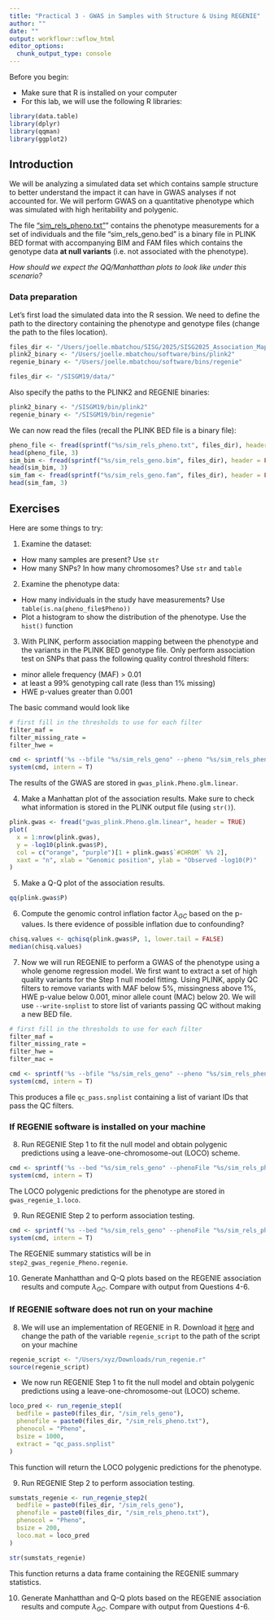 ```yaml
---
title: "Practical 3 - GWAS in Samples with Structure & Using REGENIE"
author: ""
date: ""
output: workflowr::wflow_html
editor_options:
  chunk_output_type: console
---
```

Before you begin:

* Make sure that R is installed on your computer
* For this lab, we will use the following R libraries:
```r
library(data.table)
library(dplyr)
library(qqman)
library(ggplot2)
```



## Introduction
We will be analyzing a simulated data set which contains sample structure to better understand the impact it can have in GWAS analyses if not accounted for. 
We will perform GWAS on a quantitative phenotype which was simulated with high heritability and polygenic.

The file ["sim_rels_pheno.txt"](https://github.com/joellembatchou/SISG2025_Association_Mapping/tree/master/data)” contains the phenotype measurements for a set of individuals and the file "sim_rels_geno.bed" is a binary file in PLINK BED format with accompanying BIM and FAM files which contains the genotype data **at null variants** (i.e. not associated with the phenotype).  

*How should we expect the QQ/Manhatthan plots to look like under this scenario?*

### Data preparation
Let’s first load the simulated data into the R session. We need to define the path to the directory containing the phenotype and genotype files (change the path to the files location).
```r
files_dir <- "/Users/joelle.mbatchou/SISG/2025/SISG2025_Association_Mapping/data/" 
plink2_binary <- "/Users/joelle.mbatchou/software/bins/plink2" 
regenie_binary <- "/Users/joelle.mbatchou/software/bins/regenie"
```

```r
files_dir <- "/SISGM19/data/" 
```

Also specify the paths to the PLINK2 and REGENIE binaries:
```r
plink2_binary <- "/SISGM19/bin/plink2" 
regenie_binary <- "/SISGM19/bin/regenie" 
```

We can now read the files (recall the PLINK BED file is a binary file):
```r
pheno_file <- fread(sprintf("%s/sim_rels_pheno.txt", files_dir), header = TRUE) 
head(pheno_file, 3)
sim_bim <- fread(sprintf("%s/sim_rels_geno.bim", files_dir), header = FALSE)
head(sim_bim, 3)
sim_fam <- fread(sprintf("%s/sim_rels_geno.fam", files_dir), header = FALSE)
head(sim_fam, 3)
```



## Exercises
Here are some things to try:

1. Examine the dataset:
  * How many samples are present? Use `str`
  * How many SNPs? In how many chromosomes? Use `str` and `table`

2. Examine the phenotype data:
  * How many individuals in the study have measurements? Use `table(is.na(pheno_file$Pheno))`
  * Plot a histogram to show the distribution of the phenotype. Use the `hist()` function

3. With PLINK, perform association mapping between the phenotype and the variants in the PLINK BED genotype file. Only perform association test on SNPs that pass the following quality control threshold filters:

* minor allele frequency (MAF) > 0.01
* at least a 99% genotyping call rate (less than 1% missing)
* HWE p-values greater than 0.001

The basic command would look like
```r
# first fill in the thresholds to use for each filter
filter_maf = 
filter_missing_rate = 
filter_hwe = 

cmd <- sprintf('%s --bfile "%s/sim_rels_geno" --pheno "%s/sim_rels_pheno.txt" --pheno-name Pheno --maf %g --geno %g --hwe %g --glm allow-no-covars --out gwas_plink', plink2_binary, files_dir, files_dir, filter_maf, filter_missing_rate, filter_hwe)
system(cmd, intern = T)
```
The results of the GWAS are stored in `gwas_plink.Pheno.glm.linear`.

4. Make a Manhattan plot of the association results. Make sure to check what information is stored in the PLINK output file (using `str()`).
```r
plink.gwas <- fread("gwas_plink.Pheno.glm.linear", header = TRUE)
plot(
  x = 1:nrow(plink.gwas),
  y = -log10(plink.gwas$P),
  col = c("orange", "purple")[1 + plink.gwas$`#CHROM` %% 2],
  xaxt = "n", xlab = "Genomic position", ylab = "Observed -log10(P)"
)
```

5. Make a Q-Q plot of the association results.
```r
qq(plink.gwas$P)
```

6. Compute the genomic control inflation factor $\lambda_{GC}$ based on the p-values. Is there evidence of possible inflation due to confounding?
```r
chisq.values <- qchisq(plink.gwas$P, 1, lower.tail = FALSE)
median(chisq.values)
```

7. Now we will run REGENIE to perform a GWAS of the phenotype using a whole genome regression model. We first want to extract a set of high quality variants for the Step 1 null model fitting. Using PLINK, apply QC filters to remove variants with MAF below 5%, missingness above 1%, HWE p-value below 0.001, minor allele count (MAC) below 20. 
We will use `--write-snplist` to store list of variants passing QC without making a new BED file.
```r
# first fill in the thresholds to use for each filter
filter_maf = 
filter_missing_rate = 
filter_hwe = 
filter_mac = 

cmd <- sprintf('%s --bfile "%s/sim_rels_geno" --pheno "%s/sim_rels_pheno.txt" --pheno-name Pheno --maf %g --geno %g --hwe %g --mac %g --write-snplist --out qc_pass', plink2_binary, files_dir, files_dir, filter_maf, filter_missing_rate, filter_hwe, filter_mac)
system(cmd, intern = T)
```
This produces a file `qc_pass.snplist` containing a list of variant IDs that pass the QC filters.
  
### If REGENIE software is installed on your machine
8. Run REGENIE Step 1 to fit the null model and obtain polygenic predictions using a leave-one-chromosome-out (LOCO) scheme. 
```r
cmd <- sprintf('%s --bed "%s/sim_rels_geno" --phenoFile "%s/sim_rels_pheno.txt"  --phenoCol Pheno --qt --step 1 --loocv --bsize 1000 --extract qc_pass.snplist --out gwas_regenie', regenie_binary, files_dir, files_dir)
system(cmd, intern = T)
```
The LOCO polygenic predictions for the phenotype are stored in `gwas_regenie_1.loco`.

9. Run REGENIE Step 2 to perform association testing.
```r
cmd <- sprintf('%s --bed "%s/sim_rels_geno" --phenoFile "%s/sim_rels_pheno.txt" --phenoCol Pheno --qt --step 2 --bsize 400 --pred gwas_regenie_pred.list --out step2_gwas_regenie', regenie_binary, files_dir, files_dir)
system(cmd, intern = T)
```  
The REGENIE summary statistics will be in `step2_gwas_regenie_Pheno.regenie`.

10. Generate Manhatthan and Q-Q plots based on the REGENIE association results and compute $\lambda_{GC}$. Compare with output from Questions 4-6.
  
### If REGENIE software does not run on your machine
8. We will use an implementation of REGENIE in R. Download it [here](https://gatech.box.com/s/k7yk3tpqlekuc7zh6xquyjh9vbvumcx7) and change the path of the variable `regenie_script` to the path of the script on your machine
```r
regenie_script <- "/Users/xyz/Downloads/run_regenie.r"
source(regenie_script)
```

* We now run REGENIE Step 1 to fit the null model and obtain polygenic predictions using a leave-one-chromosome-out (LOCO) scheme.
```r
loco_pred <- run_regenie_step1(
  bedfile = paste0(files_dir, "/sim_rels_geno"),
  phenofile = paste0(files_dir, "/sim_rels_pheno.txt"),
  phenocol = "Pheno",
  bsize = 1000,
  extract = "qc_pass.snplist"
) 
```
This function will return the LOCO polygenic predictions for the phenotype.

9. Run REGENIE Step 2 to perform association testing.
```r
sumstats_regenie <- run_regenie_step2(
  bedfile = paste0(files_dir, "/sim_rels_geno"),
  phenofile = paste0(files_dir, "/sim_rels_pheno.txt"),
  phenocol = "Pheno",
  bsize = 200,
  loco.mat = loco_pred
) 

str(sumstats_regenie)
```
This function returns a data frame containing the REGENIE summary statistics.

10. Generate Manhatthan and Q-Q plots based on the REGENIE association results and compute $\lambda_{GC}$. Compare with output from Questions 4-6.
  
